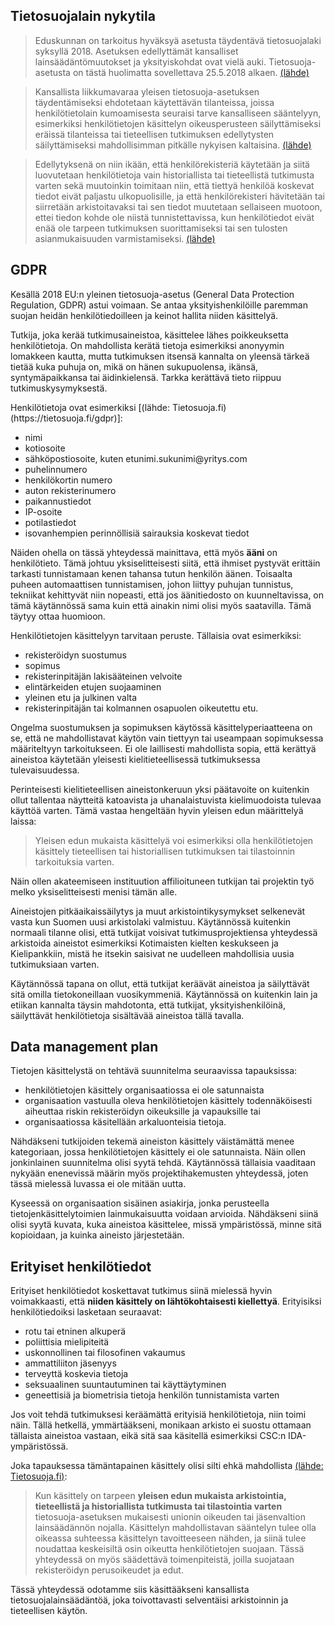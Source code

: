 ## Tietosuojalain nykytila

> Eduskunnan on tarkoitus hyväksyä asetusta täydentävä tietosuojalaki syksyllä 2018. Asetuksen edellyttämät kansalliset lainsäädäntömuutokset ja yksityiskohdat ovat vielä auki. Tietosuoja-asetusta on tästä huolimatta sovellettava 25.5.2018 alkaen. [(lähde)](https://ek.fi/mita-teemme/yrityslainsaadanto/tietosuojalainsaadanto/tietopaketti-yrityksille-on-aika-valmistautua-eun-yleiseen-tietosuoja-asetukseen/)

> Kansallista liikkumavaraa yleisen tietosuoja-asetuksen täydentämiseksi ehdotetaan käytettävän tilanteissa, joissa henkilötietolain kumoamisesta seuraisi tarve kansalliseen sääntelyyn, esimerkiksi henkilötietojen käsittelyn oikeusperusteen säilyttämiseksi eräissä tilanteissa tai tieteellisen tutkimuksen edellytysten säilyttämiseksi mahdollisimman pitkälle nykyisen kaltaisina. [(lähde)](https://www.eduskunta.fi/FI/vaski/HallituksenEsitys/Sivut/HE_9+2018.aspx)

> Edellytyksenä on niin ikään, että henkilörekisteriä käytetään ja siitä luovutetaan henkilötietoja vain historiallista tai tieteellistä tutkimusta varten sekä muutoinkin toimitaan niin, että tiettyä henkilöä koskevat tiedot eivät paljastu ulkopuolisille, ja että henkilörekisteri hävitetään tai siirretään arkistoitavaksi tai sen tiedot muutetaan sellaiseen muotoon, ettei tiedon kohde ole niistä tunnistettavissa, kun henkilötiedot eivät enää ole tarpeen tutkimuksen suorittamiseksi tai sen tulosten asianmukaisuuden varmistamiseksi. [(lähde)](https://www.eduskunta.fi/FI/vaski/HallituksenEsitys/Sivut/HE_9+2018.aspx)


## GDPR

Kesällä 2018 EU:n yleinen tietosuoja-asetus (General Data Protection Regulation, GDPR) astui voimaan. Se antaa yksityishenkilöille paremman suojan heidän henkilötiedoilleen ja keinot hallita niiden käsittelyä.

Tutkija, joka kerää tutkimusaineistoa, käsittelee lähes poikkeuksetta henkilötietoja. On mahdollista kerätä tietoja esimerkiksi anonyymin lomakkeen kautta, mutta tutkimuksen itsensä kannalta on yleensä tärkeä tietää kuka puhuja on, mikä on hänen sukupuolensa, ikänsä, syntymäpaikkansa tai äidinkielensä. Tarkka kerättävä tieto riippuu tutkimuskysymyksestä.

Henkilötietoja ovat esimerkiksi [(lähde: Tietosuoja.fi)(https://tietosuoja.fi/gdpr)]:

- nimi
- kotiosoite
- sähköpostiosoite, kuten etunimi.sukunimi@yritys.com
- puhelinnumero
- henkilökortin numero
- auton rekisterinumero
- paikannustiedot
- IP-osoite
- potilastiedot
- isovanhempien perinnöllisiä sairauksia koskevat tiedot

Näiden ohella on tässä yhteydessä mainittava, että myös **ääni** on henkilötieto. Tämä johtuu yksiselitteisesti siitä, että ihmiset pystyvät erittäin tarkasti tunnistamaan kenen tahansa tutun henkilön äänen. Toisaalta puheen automaattisen tunnistamisen, johon liittyy puhujan tunnistus, tekniikat kehittyvät niin nopeasti, että jos äänitiedosto on kuunneltavissa, on tämä käytännössä sama kuin että ainakin nimi olisi myös saatavilla. Tämä täytyy ottaa huomioon.

Henkilötietojen käsittelyyn tarvitaan peruste. Tällaisia ovat esimerkiksi:

- rekisteröidyn suostumus
- sopimus
- rekisterinpitäjän lakisääteinen velvoite
- elintärkeiden etujen suojaaminen
- yleinen etu ja julkinen valta
- rekisterinpitäjän tai kolmannen osapuolen oikeutettu etu.

Ongelma suostumuksen ja sopimuksen käytössä käsittelyperiaatteena on se, että ne mahdollistavat käytön vain tiettyyn tai useampaan sopimuksessa määriteltyyn tarkoitukseen. Ei ole laillisesti mahdollista sopia, että kerättyä aineistoa käytetään yleisesti kielitieteellisessä tutkimuksessa tulevaisuudessa. 

Perinteisesti kielitieteellisen aineistonkeruun yksi päätavoite on kuitenkin ollut tallentaa näytteitä katoavista ja uhanalaistuvista kielimuodoista tulevaa käyttöä varten. Tämä vastaa hengeltään hyvin yleisen edun määrittelyä laissa:

> Yleisen edun mukaista käsittelyä voi esimerkiksi olla henkilötietojen käsittely tieteellisen tai historiallisen tutkimuksen tai tilastoinnin tarkoituksia varten.

Näin ollen akateemiseen instituution affilioituneen tutkijan tai projektin työ melko yksiselitteisesti menisi tämän alle.

Aineistojen pitkäaikaissäilytys ja muut arkistointikysymykset selkenevät vasta kun Suomen uusi arkistolaki valmistuu. Käytännössä kuitenkin normaali tilanne olisi, että tutkijat voisivat tutkimusprojektiensa yhteydessä arkistoida aineistot esimerkiksi Kotimaisten kielten keskukseen ja Kielipankkiin, mistä he itsekin saisivat ne uudelleen mahdollisia uusia tutkimuksiaan varten.

Käytännössä tapana on ollut, että tutkijat keräävät aineistoa ja säilyttävät sitä omilla tietokoneillaan vuosikymmeniä. Käytännössä on kuitenkin lain ja etiikan kannalta täysin mahdotonta, että tutkijat, yksityishenkilöinä, säilyttävät henkilötietoja sisältävää aineistoa tällä tavalla.

## Data management plan

Tietojen käsittelystä on tehtävä suunnitelma seuraavissa tapauksissa:

- henkilötietojen käsittely organisaatiossa ei ole satunnaista
- organisaation vastuulla oleva henkilötietojen käsittely todennäköisesti aiheuttaa riskin rekisteröidyn oikeuksille ja vapauksille tai
- organisaatiossa käsitellään arkaluonteisia tietoja.

Nähdäkseni tutkijoiden tekemä aineiston käsittely väistämättä menee kategoriaan, jossa henkilötietojen käsittely ei ole satunnaista. Näin ollen jonkinlainen suunnitelma olisi syytä tehdä. Käytännössä tällaisia vaaditaan nykyään enenevissä määrin myös projektihakemusten yhteydessä, joten tässä mielessä luvassa ei ole mitään uutta. 

Kyseessä on organisaation sisäinen asiakirja, jonka perusteella tietojenkäsittelytoimien lainmukaisuutta voidaan arvioida. Nähdäkseni siinä olisi syytä kuvata, kuka aineistoa käsittelee, missä ympäristössä, minne sitä kopioidaan, ja kuinka aineisto järjestetään.

## Erityiset henkilötiedot

Erityiset henkilötiedot koskettavat tutkimus siinä mielessä hyvin voimakkaasti, että **niiden käsittely on lähtökohtaisesti kiellettyä**. Erityisiksi henkilötiedoiksi lasketaan seuraavat:

- rotu tai etninen alkuperä
- poliittisia mielipiteitä
- uskonnollinen tai filosofinen vakaumus
- ammattiliiton jäsenyys
- terveyttä koskevia tietoja
- seksuaalinen suuntautuminen tai käyttäytyminen
- geneettisiä ja biometrisia tietoja henkilön tunnistamista varten

Jos voit tehdä tutkimuksesi keräämättä erityisiä henkilötietoja, niin toimi näin. Tällä hetkellä, ymmärtääkseni, monikaan arkisto ei suostu ottamaan tällaista aineistoa vastaan, eikä sitä saa käsitellä esimerkiksi CSC:n IDA-ympäristössä.

Joka tapauksessa tämäntapainen käsittely olisi silti ehkä mahdollista [(lähde: Tietosuoja.fi)](https://tietosuoja.fi/erityisten-henkilotietoryhmien-kasittely):

> Kun käsittely on tarpeen **yleisen edun mukaista arkistointia, tieteellistä ja historiallista tutkimusta tai tilastointia varten** tietosuoja-asetuksen mukaisesti unionin oikeuden tai jäsenvaltion lainsäädännön nojalla. Käsittelyn mahdollistavan sääntelyn tulee olla oikeassa suhteessa käsittelyn tavoitteeseen nähden, ja siinä tulee noudattaa keskeisiltä osin oikeutta henkilötietojen suojaan. Tässä yhteydessä on myös säädettävä toimenpiteistä, joilla suojataan rekisteröidyn perusoikeudet ja edut.

Tässä yhteydessä odotamme siis käsittääkseni kansallista tietosuojalainsäädäntöä, joka toivottavasti selventäisi arkistoinnin ja tieteellisen käytön.
